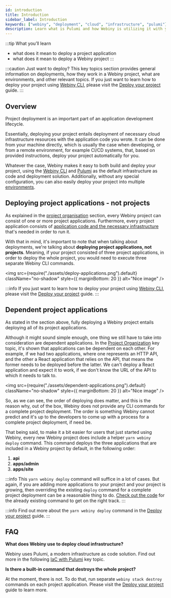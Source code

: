 ```yaml
---
id: introduction
title: Introduction
sidebar_label: Introduction
keywords: ["webiny", "deployment", "cloud", "infrastructure", "pulumi"]
description: Learn what is Pulumi and how Webiny is utilizing it with your project applications.
---
```



:::tip What you’ll learn
- what does it mean to deploy a project application
- what does it mean to deploy a Webiny project
:::

:::caution Just want to deploy?
This key topics section provides general information on deployments, how they work in a Webiny project, what are environments, and other relevant topics. If you just want to learn how to deploy your project using [Webiny CLI](/docs/key-topics/webiny-cli), please visit the [Deploy your project](/docs/how-to-guides/deployment/deploy-your-project) guide.
:::

## Overview

Project deployment is an important part of an application development lifecycle.

Essentially, deploying your project entails deployment of necessary cloud infrastructure resources with the application code you wrote. It can be done from your machine directly, which is usually the case when developing, or from a remote environment, for example CI/CD systems, that, based on provided instructions, deploy your project automatically for you.

Whatever the case, Webiny makes it easy to both build and deploy your project, using the [Webiny CLI](/docs/key-topics/webiny-cli) and [Pulumi](/docs/key-topics/deployment/iac-with-pulumi) as the default infrastructure as code and deployment solution. Additionally, without any special configuration, you can also easily deploy your project into multiple [environments](/docs/key-topics/deployment/environments).

## Deploying project applications - not projects

As explained in the [project organisation](/docs/key-topics/project-organization) section, every Webiny project can consist of one or more project applications. Furthermore, every project application consists of [application code and the necessary infrastructure](/docs/key-topics/project-applications) that's needed in order to run it.

With that in mind, it's important to note that when talking about deployments, we're talking about **deploying project applications, not projects**. Meaning, if your project consisted of three project applications, in order to deploy the whole project, you would need to execute three separate Webiny CLI commands.

<!-- vale off -->

<img
  src={require("./assets/deploy-applications.png").default}
  className="no-shadow"
  style={{ marginBottom: 20 }}
  alt="Nice image"
/>

<!-- vale on -->

:::info
If you just want to learn how to deploy your project using [Webiny CLI](/docs/key-topics/webiny-cli), please visit the [Deploy your project](/docs/how-to-guides/deployment/deploy-your-project) guide.
:::

## Dependent project applications

As stated in the section above, fully deploying a Webiny project entails deploying all of its project applications.

Although it might sound simple enough, one thing we still have to take into consideration are dependent applications. In the [Project Organization](/docs/key-topics/project-organization#package-and-project-application-dependencies) key topic, it's shown that applications can be dependent on each other. For example, if we had two applications, where one represents an HTTP API, and the other a React application that relies on the API, that means the former needs to be deployed before the latter. We can't deploy a React application and expect it to work, if we don't know the URL of the API to which it needs to talk to.

<!-- vale off -->

<img
  src={require("./assets/dependent-applications.png").default}
  className="no-shadow"
  style={{ marginBottom: 20 }}
  alt="Nice image"
/>

<!-- vale on -->

So, as we can see, the order of deploying does matter, and this is the reason why, out of the box, Webiny does not provide any CLI commands for a complete project deployment. The order is something Webiny cannot predict and it's up to the developers to come up with a process for a complete project deployment, if need be.

That being said, to make it a bit easier for users that just started using Webiny, every new Webiny project does include a helper `yarn webiny deploy` command. This command deploys the three applications that are included in a Webiny project by default, in the following order:

1. **api**
2. **apps/admin**
3. **apps/site**

:::info
This `yarn webiny deploy` command will suffice in a lot of cases. But again, if you are adding more applications to your project and your project is growing, then overriding the existing `deploy` command for a complete project deployment can be a reasonable thing to do. [Check out the code](https://github.com/webiny/webiny-js/blob/v5/packages/cwp-template-aws/cli/deploy/deploy.js) for the already existing command to get on the right track.
:::

:::info
Find out more about the `yarn webiny deploy` command in the [Deploy your project](/docs/how-to-guides/deployment/deploy-your-project) guide.
:::

## FAQ
**What does Webiny use to deploy cloud infrastructure?**

Webiny uses Pulumi, a modern infrastructure as code solution. Find out more in the following [IaC with Pulumi](/docs/key-topics/deployment/iac-with-pulumi) key topic.

**Is there a built-in command that destroys the whole project?**

At the moment, there is not. To do that, run separate `webiny stack destroy` commands on each project application. Please visit the [Deploy your project](/docs/how-to-guides/deployment/deploy-your-project) guide to learn more.

